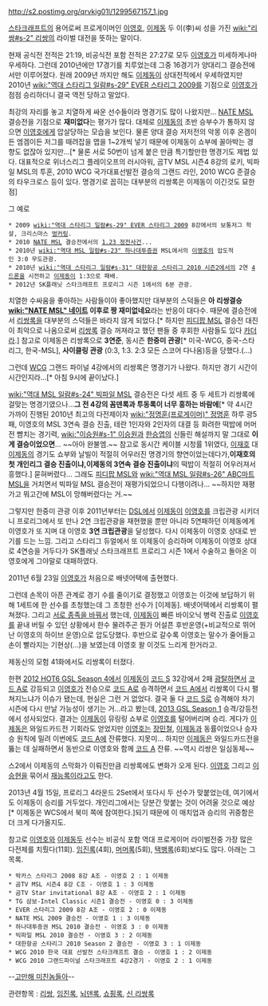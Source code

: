 http://s2.postimg.org/qrvkig01l/1299567157_1.jpg

[[스타크래프트]]의 용어로써 프로게이머인 [[이영호]], [[이제동]] 두 이(李)씨 성을 가진 [[wiki:"리쌍#s-2" 리쌍]]의 라이벌 대전을 뜻하는 말이다.

현재 공식전 전적은 21:19, 비공식전 포함 전적은 27:27로 모두 [[이영호]]가 미세하게나마 우세하다. 그런데 2010년에만 17경기를 치루었는데 그중 16경기가 양대리그 결승전에서만 이루어졌다. 원래 2009년 까지만 해도 [[이제동]]이 상대전적에서 우세하였지만 2010년 [[wiki:"역대 스타리그 일람#s-29" EVER 스타리그 2009]]를 기점으로 [[이영호]]가 점점 승리하더니 결국 역전 당하고 말았다.

최강의 자리를 놓고 치열하게 싸운 선수들이라 명경기도 많이 나왔지만... [[NATE MSL]] 결승전을 기점으로 '''재미없다'''는 평가가 많다. 대체로 [[이제동]]의 초반 승부수가 통하지 않으면 [[이영호]]에게 압살당하는 모습을 보인다. 물론 양대 결승 저저전의 악몽 이후 온겜이든 엠겜이든 저그를 때려잡을 맵을 1~2개씩 넣기 때문에 이제동이 쇼부에 꼴아박는 경향도 없잖아 있지만...[* 물론 서로 50번이 넘게 붙은 만큼 특기할만한 명경기도 제법 있다. 대표적으로 위너스리그 플레이오프의 러시아워, 곰TV MSL 시즌4 8강의 로키, 빅파일 MSL의 투혼, 2010 WCG 국가대표선발전 결승의 그랜드 라인, 2010 WCG 준결승의 타우크로스 등이 있다. 명경기로 꼽히는 대부분의 리쌍록은 이제동이 이긴것도 묘한점]

그 예로 

 * 2009 [[wiki:"역대 스타리그 일람#s-29" EVER 스타리그 2009]] 8강에서의 보통저그 학살, 크리스마스 [[벙커링]].
 * 2010 [[NATE MSL]] 결승전에서의 [[1.23 정전사건]]...
 * 2010년 [[wiki:"역대 MSL 일람#s-23" 하나대투증권]] MSL에서의 [[이영호]]의 압도적인 3:0 무도관광.
 * 2010년 [[wiki:"역대 스타리그 일람#s-31" 대한항공 스타리그 2010 시즌2]]에서의 2연 [[4드론]]을 시전하고 [[이제동]]이 1:3으로 패배.
 * 2012년 SK플래닛 스타크래프트 프로리그 시즌 1에서의 6분 관광.

치열한 수싸움을 좋아하는 사람들이야 좋아했지만 대부분의 스덕들은 '''아 리쌍결승 [[wiki:"NATE MSL" 네이트]] 이후로 짱 재미없네요'''라는 반응이 대다수. 때문에 결승전에서 [[리쌍록]]을 대부분의 스덕들은 바라지 않게 되었다.[* 하지만 [[피디팝 MSL]] 결승전 대진이 최악으로 나옴으로써 [[리쌍록]] 결승 꺼져라고 했던 팬들 중 후회한 사람들도 있다 [[카더라]].] 참고로 이제동은 리쌍록으로 '''3연준''', 동시즌 '''한중미 관광'''[* 미국-WCG, 중국-스타리그, 한국-MSL], '''사이클링 관광''' (0:3, 1:3. 2:3 모든 스코어 다나옴)등을 당했다.(...)

그런데 [[WCG]] 그랜드 파이널 4강에서의 리쌍록은 명경기가 나왔다. 하지만 경기 시간이 시간인지라...[* 아침 9시에 끝이났다.]

[[wiki:"역대 MSL 일람#s-24" 빅파일 MSL]] 결승전은 다섯 세트 중 두 세트가 리쌍록에 걸맞는 명경기였으나...'''그 전 4강의 꼼덴록과 투동록이 너무 흥하는 바람에'''[* 약 4시간 가까이 진행된 2010년 최고의 다전제이자 [[wiki:"정명훈(프로게이머)" 정명훈]] 하루 광5패, 이영호의 MSL 3연속 결승 진출, 테란 1인자와 2인자의 대결 등 화려한 떡밥에 머머전 뺨치는 경기력, [[wiki:"이승원#s-1" 이승원]]과 [[한승엽]]의 신들린 해설까지 말 그대로 '''이게 결승이었으면'''... ~~아아 완불엠.~~ 참고로 동시간 케이블 시청률 1위였다, [[이재호]] 대 [[이제동]]의 경기도 쇼부와 날빌이 적절히 어우러진 명경기의 향연이었는데다가,'''이재호의 첫 개인리그 결승 진출이냐,이제동의 3연속 결승 진출이냐'''의 떡밥이 적절히 어우러져서 흥했다.]  묻혀버렸다... 그래도 [[피디팝 MSL]]와 [[wiki:"역대 MSL 일람#s-26" ABC마트 MSL]]을 거치면서 빅파일 MSL 결승전이 재평가되었으니 다행이려나... ~~하지만 재평가고 뭐고간에 MSL이 망해버렸다는 거.~~

그렇지만 한중미 관광 이후 2011년부터는 [[DSL]]에서 [[이제동]]이 [[이영호]]를 크립관광 시키더니 프로리그에서 또 만나 2연 크립관광을 재현했을 뿐만 아니라 5연패하던 이제동에게 이영호가 또 지며 대 이영호 '''3연 크립관광'''을 달성했다. 다시 이제동이 이영호 상대로 반기를 드는 느낌. 그리고 스타리그 듀얼에서 또 이제동이 승리하며 이제동이 이영호 상대로 4연승을 거두다가 SK플래닛 스타크래프트 프로리그 시즌 1에서 수술하고 돌아온 이영호에게 그야말로 대패하였다. 

2011년 6월 23일 [[이영호]]가 처음으로 배넷어택에 출현했다. 

그런데 손목이 아픈 관계로 경기 수를 줄이기로 결정했고 이영호는 이것에 보답하기 위해 1세트에 한 선수를 초청했는데 그 초청한 선수가 [이제동]. 배넷어택에서 리쌍록이 펼쳐졌다. 그리고 [http://www.youtube.com/watch?v=XJV6C_fuWTQ 서로 종족을 바꿔서] 했는데, [[이제동]]이 빠른 바이오닉 병력 진출로 [[이영호]]를 끝내 버릴 수 있던 상황에서 한수 물려주곤 뭔가 어설픈 후반운영(+비교적으로 뛰어난 이영호의 하이브 운영)으로 압도당했다. 후반으로 갈수록 이영호는 말수가 줄어들고 손이 빨라지는 기현상(...)을 보였는데 이영호 왈 이것도 느리게 한거라고. 

제동신의 모험 41화에서도 리쌍록이 터졌다. 

한편 [[2012 HOT6 GSL Season 4]]에서 [[이제동]]이 [[코드 S]] 32강에서 2패 [[광탈]]하면서 [[코드 A]]로 강등되고 [[이영호]]가 전승으로 [[코드 A]]로 승격하면서 [[코드 A]]에서 리쌍록이 다시 펼쳐지느냐가 이슈가 됐는데, 현실은 그런 거 없었다. 결국 둘 다 [[코드 S]]로 승격해야 차기 시즌에 다시 만날 가능성이 생기는 거...라고 봤는데, [[2013 GSL Season 1]] 승격/강등전에서 성사되었다. 결과는 [[이제동]]이 뮤링링 쇼부로 [[이영호]]를 털어버리며 승리. 게다가 [[이제동]]은 와일드카드전 기회라도 얻었지만 [[이영호]]는 [[장민철]], [[이제동]]과 동률이었으나 승자승 원칙에 밀려 이번에도 [[코드 A]]에 잔류했다. 지못미... 하지만 [[이제동]]은 와일드카드전을 뚫는 데 실패하면서 동반으로 이영호와 함께 [[코드 A]] 잔류. ~~역시 리쌍은 일심동체~~

스2에서 이제동의 스막화가 이뤄진만큼 리쌍록에도 변화가 오게 된다. [[이영호]] 그리고 [[이승현]]을 묶어서 [[재능록]]이라고도 한다.

2013년 4월 15일, 프로리그 4라운드 2Set에서 또다시 두 선수가 맞붙었는데, 여기에서도 이제동이 승리를 거두었다. 개인리그에서는 당분간 맞붙는 것이 어려울 것으로 예상[* 이제동은 WCS에서 북미 쪽에 참여한다.]되기 때문에 이 매치업과 승리의 귀중함은 더 크게 다가올지도.

참고로 [[이영호]]와 [[이제동]]두 선수는 비공식 포함 역대 프로게이머 라이벌전중 가장 많은 다전제를 치뤘다(11회). [[임진록]](4회), [[머머록]](5회), [[택뱅록]](6회)보다도 많다. 아래는 그 목록.

 * 박카스 스타리그 2008 8강 A조 - 이영호 2 : 1 이제동
 * 곰TV MSL 시즌4 8강 C조 - 이영호 1 : 3 이제동
 * 곰TV Star invitational 8강 A조 - 이영호 2 : 1 이제동
 * TG 삼보-Intel Classic 시즌1 결승전 - 이영호 0 : 3 이제동
 * EVER 스타리그 2009 8강 A조 - 이영호 2 : 0 이제동
 * NATE MSL 2009 결승전 - 이영호 1 : 3 이제동
 * 하나대투증권 MSL 2010 결승전 - 이영호 3 : 0 이제동 
 * 빅파일 MSL 2010 결승전 - 이영호 3 : 2 이제동
 * 대한항공 스타리그 2010 Season 2 결승전 - 이영호 3 : 1 이제동
 * WCG 2010 한국 대표 선발전 스타크래프트 결승 - 이영호 1 : 2 이제동
 * WCG 2010 그랜드파이널 스타크래프트 4강2경기 - 이영호 2 : 1 이제동

--[[고만해 미친놈들아]]--




관련항목 : [[리쌍]], [[임진록]], [[뇌덴록]], [[쇼핑록]], [[신 리쌍록]]
